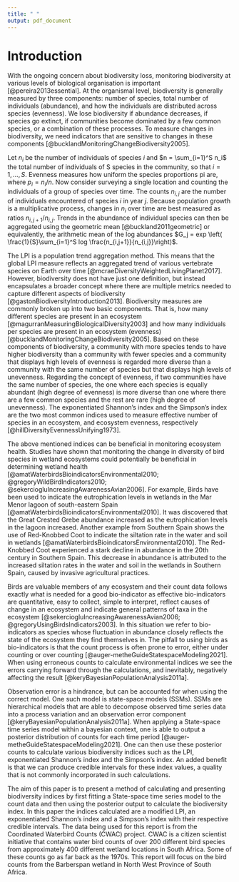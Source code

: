 ```yaml
---
title: " "
output: pdf_document
---
```


# Introduction

<!-- Biodiversity (or biological diversity) is, in its simple terms, refers to the "variety of life" [@gastonBiodiversityIntroduction2013]. According to the Convention on Biological Diversity, "Biological diversity means the variability among living organisms from all sources including, inter alia, terrestrial, marine and other aquatic ecosystems and the ecological complexes of which they are part; this includes diversity within species, between species and ecosystems." -->

<!-- Biodiversity is an essential characteristic for ecosystem health, as loss of biodiversity leads to reduced ecosystem resilience [@ritchieBiodiversity2021]. Every species in an ecosystem plays a role in its upkeep, and a great loss to any group of these species is cause for alarm [@duffyWhyBiodiversityImportant2009]. Unfortunately, it has been widely reported that there has been a decreasing trend of global biodiversity. According to WWF’s 2018 living planet report, there has been a 60% global decrease in biodiversity of mammals, fish, birds, reptiles and amphibians [@grootenLivingPlanetReport2018].  -->

<!-- Given the importance of biodiversity there have been many efforts in preserving biodiveristy on local and global levels. The most notable of these campaigns is the Aichi Biodiversity targets. The Aichi Convention on Biological Diversity presented a strategic plan in 2011 to improve global biodiversity. This plan is made up of 5 goals and 20 targets. The strategic plan needed appropriate metrics to measure its success, and as a result the Living Planet Index (LPI) was created. The LPI measures the progress of Aichi strategic goal C. Aichi strategic goal C states: “To improve the status of biodiversity by safeguarding ecosystems, species and genetic diversity” (Convention on Biological Diversity 2020). -->

With the ongoing concern about biodiversity loss, monitoring biodiversity at various levels of biological organisation is important [@pereira2013essential]. At the organismal level, biodiversity is generally measured by three components: number of species, total number of individuals (abundance), and how the individuals are distributed across species (evenness). We lose biodiversity if abundance decreases, if species go extinct, if communities become dominated by a few common species, or a combination of these processes. To measure changes in biodiversity, we need indicators that are sensitive to changes in these components [@bucklandMonitoringChangeBiodiversity2005]. 

Let $n_i$ be the number of individuals of species $i$ and $n = \sum_{i=1}^S n_i$ the total number of individuals of S species in the community, so that $i = 1, \ldots , S$. Evenness measures how uniform the species proportions pi are, where $p_i = n_i /n$. Now consider surveying a single location and counting the individuals of a group of species over time. The counts $n_{i,j}$ are the number of individuals encountered of species $i$ in year $j$. Because population growth is a multiplicative process, changes in $n_i$ over time are best measured as ratios $n_{i,j+1}/n_{i,j}$. Trends in the abundance of individual species can then be aggregated using the geometric mean [@buckland2011geometric] or equivalently, the arithmetic mean of the log abundances $G_j = exp \left( \frac{1}{S}\sum_{i=1}^S log \frac{n_{i,j+1}}{n_{i,j}}\right)$.

The LPI is a population trend aggregation method. This means that the global LPI measure reflects an aggregated trend of various vertebrate species on Earth over time [@mcraeDiversityWeightedLivingPlanet2017]. However, biodiversity does not have just one definition, but instead encapsulates a broader concept where there are multiple metrics needed to capture different aspects of biodiversity [@gastonBiodiversityIntroduction2013]. Biodiversity measures are commonly broken up into two basic components. That is, how many different species are present in an ecosystem [@magurranMeasuringBiologicalDiversity2003] and how many individuals per species are present in an ecosystem (evenness) [@bucklandMonitoringChangeBiodiversity2005]. Based on these components of biodiversity, a community with more species tends to have higher biodiversity than a community with fewer species and a community that displays high levels of evenness is regarded more diverse than a community with the same number of species but that displays high levels of unevenness. Regarding the concept of evenness, if two communities have the same number of species, the one where each species is equally abundant (high degree of evenness) is more diverse than one where there are a few common species and the rest are rare (high degree of unevenness). The exponentiated Shannon's index and the Simpson's index are the two most common indices used to measure effective number of species in an ecosystem, and ecosystem evenness, respectively [@hillDiversityEvennessUnifying1973].

The above mentioned indices can be beneficial in monitoring ecosystem health. Studies have shown that monitoring the change in diversity of bird species in wetland ecosystems could potentially be beneficial in determining wetland health [@amatWaterbirdsBioindicatorsEnvironmental2010; @gregoryWildBirdIndicators2010; @sekerciogluIncreasingAwarenessAvian2006]. For example, Birds have been used to indicate the eutrophication levels in wetlands in the Mar Menor lagoon of south-eastern Spain [@amatWaterbirdsBioindicatorsEnvironmental2010]. It was discovered that the Great Crested Grebe abundance increased as the eutrophication levels in the lagoon increased. Another example from Southern Spain shows the use of Red-Knobbed Coot to indicate the siltation rate in the water and soil in wetlands [@amatWaterbirdsBioindicatorsEnvironmental2010]. The Red-Knobbed Coot experienced a stark decline in abundance in the 20th century in Southern Spain. This decrease in abundance is attributed to the increased siltation rates in the water and soil in the wetlands in Southern Spain, caused by invasive agricultural practices.

Birds are valuable members of any ecosystem and their count data follows exactly what is needed for a good bio-indicator as effective bio-indicators are quantitative, easy to collect, simple to interpret, reflect causes of change in an ecosystem and indicate general patterns of taxa in the ecosystem [@sekerciogluIncreasingAwarenessAvian2006; @gregoryUsingBirdsIndicators2003]. In this situation we refer to bio-indicators as species whose fluctuation in abundance closely reflects the state of the ecosystem they find themselves in. The pitfall to using birds as bio-indicators is that the count process is often prone to error, either under counting or over counting [@auger-metheGuideStatespaceModeling2021]. When using erroneous counts to calculate environmental indices we see the errors carrying forward through the calculations, and inevitably, negatively affecting the result [@keryBayesianPopulationAnalysis2011a].

Observation error is a hindrance, but can be accounted for when using the correct model. One such model is state-space models (SSMs). SSMs are hierarchical models that are able to decompose observed time series data into a process variation and an observation error component [@keryBayesianPopulationAnalysis2011a]. When applying a State-space time series model within a bayesian context, one is able to output a posterior distribution of counts for each time period [@auger-metheGuideStatespaceModeling2021]. One can then use these posterior counts to calculate various biodiversity indices such as the LPI, exponentiated Shannon's index and the Simpson's index. An added benefit is that we can produce credible intervals for these index values, a quality that is not commonly incorporated in such calculations.

The aim of this paper is to present a method of calculating and presenting biodiversity indices by first fitting a State-space time series model to the count data and then using the posterior output to calculate the biodiversity index. In this paper the indices calculated are a modified LPI, an exponentiated Shannon's index and a Simpson's index with their respective credible intervals. The data being used for this report is from the Coordinated Waterbird Counts (CWAC) project. CWAC is a citizen scientist initiative that contains water bird counts of over 200 different bird species from approximately 400 different wetland locations in South Africa. Some of these counts go as far back as the 1970s. This report will focus on the bird counts from the Barberspan wetland in North West Province of South Africa. 






